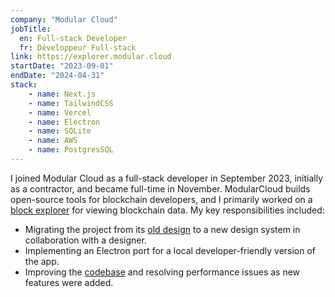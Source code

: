 ```yaml
---
company: "Modular Cloud"
jobTitle: 
  en: Full-stack Developer
  fr: Développeur Full-stack
link: https://explorer.modular.cloud
startDate: "2023-09-01"
endDate: "2024-04-31"
stack: 
    - name: Next.js
    - name: TailwindCSS
    - name: Vercel
    - name: Electron
    - name: SQLite
    - name: AWS
    - name: PostgresSQL
---
```


I joined Modular Cloud as a full-stack developer in September 2023, initially as a contractor, and became full-time in November. ModularCloud builds open-source tools for blockchain developers, and I primarily worked on a [block explorer](https://explorer.modular.cloud) for viewing blockchain data. My key responsibilities included:

- Migrating the project from its [old design](https://nautscan.com) to a new design system in collaboration with a designer.
- Implementing an Electron port for a local developer-friendly version of the app.
- Improving the [codebase](https://github.com/modularcloud/explorer) and resolving performance issues as new features were added.
